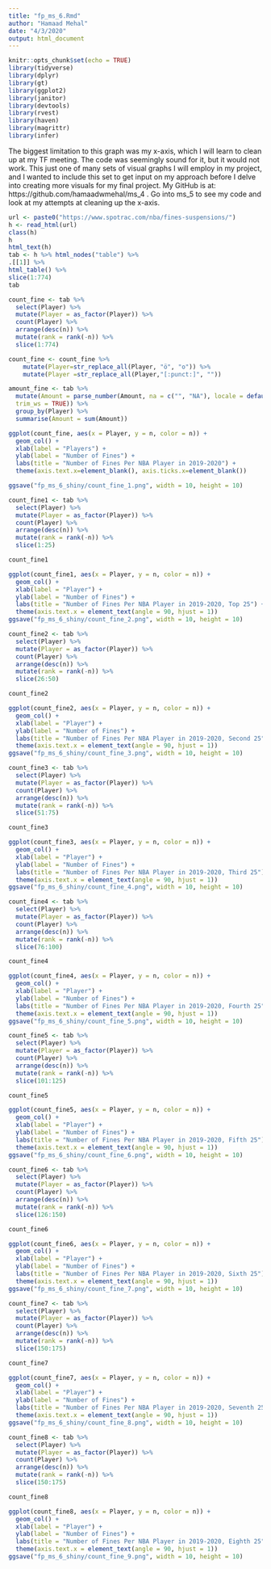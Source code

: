 ```yaml
---
title: "fp_ms_6.Rmd"
author: "Hamaad Mehal"
date: "4/3/2020"
output: html_document
---
```


```r
knitr::opts_chunk$set(echo = TRUE)
library(tidyverse)
library(dplyr)
library(gt)
library(ggplot2)
library(janitor)
library(devtools)
library(rvest)
library(haven)
library(magrittr)
library(infer)
```
The biggest limitation to this graph was my x-axis, which I will learn to clean up at my TF meeting. The code was seemingly sound for it, but it would not work. This just one of many sets of visual graphs I will employ in my project, and I wanted to include this set to get input on my approach before I delve into creating more visuals for my final project. My GitHub is at: https://github.com/hamaadwmehal/ms_4 . Go into ms_5 to see my code and look at my attempts at cleaning up the x-axis.

```r
url <- paste0("https://www.spotrac.com/nba/fines-suspensions/") 
h <- read_html(url)
class(h)
h
html_text(h)
tab <- h %>% html_nodes("table") %>%
.[[1]] %>%
html_table() %>%
slice(1:774)
tab
```

```r
count_fine <- tab %>%
  select(Player) %>%
  mutate(Player = as_factor(Player)) %>% 
  count(Player) %>%
  arrange(desc(n)) %>%
  mutate(rank = rank(-n)) %>%
  slice(1:774) 

count_fine <- count_fine %>%
    mutate(Player=str_replace_all(Player, "ö", "o")) %>%
    mutate(Player =str_replace_all(Player,"[:punct:]", ""))
```

```r
amount_fine <- tab %>%
  mutate(Amount = parse_number(Amount, na = c("", "NA"), locale = default_locale(),
  trim_ws = TRUE)) %>%
  group_by(Player) %>%
  summarise(Amount = sum(Amount)) 
```

```r
ggplot(count_fine, aes(x = Player, y = n, color = n)) +
  geom_col() +
  xlab(label = "Players") +
  ylab(label = "Number of Fines") +
  labs(title = "Number of Fines Per NBA Player in 2019-2020") +
  theme(axis.text.x=element_blank(), axis.ticks.x=element_blank())

ggsave("fp_ms_6_shiny/count_fine_1.png", width = 10, height = 10)
```

```r
count_fine1 <- tab %>%
  select(Player) %>%
  mutate(Player = as_factor(Player)) %>% 
  count(Player) %>%
  arrange(desc(n)) %>%
  mutate(rank = rank(-n)) %>%
  slice(1:25) 

count_fine1
```

```r
ggplot(count_fine1, aes(x = Player, y = n, color = n)) +
  geom_col() +
  xlab(label = "Player") +
  ylab(label = "Number of Fines") +
  labs(title = "Number of Fines Per NBA Player in 2019-2020, Top 25") +
  theme(axis.text.x = element_text(angle = 90, hjust = 1)) 
ggsave("fp_ms_6_shiny/count_fine_2.png", width = 10, height = 10)

```

```r
count_fine2 <- tab %>%
  select(Player) %>%
  mutate(Player = as_factor(Player)) %>% 
  count(Player) %>%
  arrange(desc(n)) %>%
  mutate(rank = rank(-n)) %>%
  slice(26:50) 

count_fine2
```

```r
ggplot(count_fine2, aes(x = Player, y = n, color = n)) +
  geom_col() +
  xlab(label = "Player") +
  ylab(label = "Number of Fines") +
  labs(title = "Number of Fines Per NBA Player in 2019-2020, Second 25") +
  theme(axis.text.x = element_text(angle = 90, hjust = 1))
ggsave("fp_ms_6_shiny/count_fine_3.png", width = 10, height = 10)
```

```r
count_fine3 <- tab %>%
  select(Player) %>%
  mutate(Player = as_factor(Player)) %>% 
  count(Player) %>%
  arrange(desc(n)) %>%
  mutate(rank = rank(-n)) %>%
  slice(51:75) 

count_fine3
```

```r
ggplot(count_fine3, aes(x = Player, y = n, color = n)) +
  geom_col() +
  xlab(label = "Player") +
  ylab(label = "Number of Fines") +
  labs(title = "Number of Fines Per NBA Player in 2019-2020, Third 25") +
  theme(axis.text.x = element_text(angle = 90, hjust = 1)) 
ggsave("fp_ms_6_shiny/count_fine_4.png", width = 10, height = 10)
```

```r
count_fine4 <- tab %>%
  select(Player) %>%
  mutate(Player = as_factor(Player)) %>% 
  count(Player) %>%
  arrange(desc(n)) %>%
  mutate(rank = rank(-n)) %>%
  slice(76:100) 

count_fine4
```

```r
ggplot(count_fine4, aes(x = Player, y = n, color = n)) +
  geom_col() +
  xlab(label = "Player") +
  ylab(label = "Number of Fines") +
  labs(title = "Number of Fines Per NBA Player in 2019-2020, Fourth 25") +
  theme(axis.text.x = element_text(angle = 90, hjust = 1)) 
ggsave("fp_ms_6_shiny/count_fine_5.png", width = 10, height = 10)
```

```r
count_fine5 <- tab %>%
  select(Player) %>%
  mutate(Player = as_factor(Player)) %>% 
  count(Player) %>%
  arrange(desc(n)) %>%
  mutate(rank = rank(-n)) %>%
  slice(101:125) 

count_fine5
```

```r
ggplot(count_fine5, aes(x = Player, y = n, color = n)) +
  geom_col() +
  xlab(label = "Player") +
  ylab(label = "Number of Fines") +
  labs(title = "Number of Fines Per NBA Player in 2019-2020, Fifth 25") +
  theme(axis.text.x = element_text(angle = 90, hjust = 1))
ggsave("fp_ms_6_shiny/count_fine_6.png", width = 10, height = 10)
```

```r
count_fine6 <- tab %>%
  select(Player) %>%
  mutate(Player = as_factor(Player)) %>% 
  count(Player) %>%
  arrange(desc(n)) %>%
  mutate(rank = rank(-n)) %>%
  slice(126:150) 

count_fine6
```

```r
ggplot(count_fine6, aes(x = Player, y = n, color = n)) +
  geom_col() +
  xlab(label = "Player") +
  ylab(label = "Number of Fines") +
  labs(title = "Number of Fines Per NBA Player in 2019-2020, Sixth 25") +
  theme(axis.text.x = element_text(angle = 90, hjust = 1)) 
ggsave("fp_ms_6_shiny/count_fine_7.png", width = 10, height = 10)
```

```r
count_fine7 <- tab %>%
  select(Player) %>%
  mutate(Player = as_factor(Player)) %>% 
  count(Player) %>%
  arrange(desc(n)) %>%
  mutate(rank = rank(-n)) %>%
  slice(150:175) 

count_fine7
```

```r
ggplot(count_fine7, aes(x = Player, y = n, color = n)) +
  geom_col() +
  xlab(label = "Player") +
  ylab(label = "Number of Fines") +
  labs(title = "Number of Fines Per NBA Player in 2019-2020, Seventh 25") +
  theme(axis.text.x = element_text(angle = 90, hjust = 1))
ggsave("fp_ms_6_shiny/count_fine_8.png", width = 10, height = 10)
```

```r
count_fine8 <- tab %>%
  select(Player) %>%
  mutate(Player = as_factor(Player)) %>% 
  count(Player) %>%
  arrange(desc(n)) %>%
  mutate(rank = rank(-n)) %>%
  slice(150:175) 

count_fine8
```

```r
ggplot(count_fine8, aes(x = Player, y = n, color = n)) +
  geom_col() +
  xlab(label = "Player") +
  ylab(label = "Number of Fines") +
  labs(title = "Number of Fines Per NBA Player in 2019-2020, Eighth 25") +
  theme(axis.text.x = element_text(angle = 90, hjust = 1)) 
ggsave("fp_ms_6_shiny/count_fine_9.png", width = 10, height = 10)
```